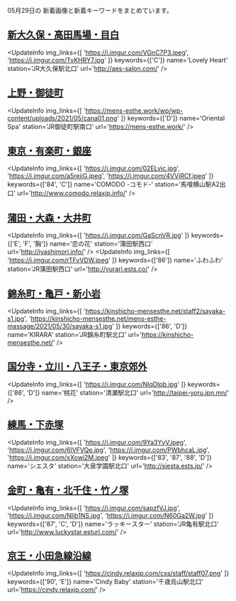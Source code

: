 

05月29日の
新着画像と新着キーワードをまとめています。

<DmmAffiliateIns />

## [新大久保・高田馬場・目白](/busty/0020)
<UpdateInfo
    img_links={[
    'https://i.imgur.com/VGnC7P3.jpeg',
    'https://i.imgur.com/TvKHRY7.jpg'
    ]}
    keywords={['C']}
    name='Lovely Heart'
    station='JR大久保駅北口'
    url='http://aes-salon.com/'
/>
<DmmAffiliateIns />

## [上野・御徒町](/busty/0070)
<UpdateInfo
    img_links={[
    'https://mens-esthe.work/wp/wp-content/uploads/2021/05/cana01.png'
    ]}
    keywords={['D']}
    name='Oriental Spa'
    station='JR御徒町駅南口'
    url='https://mens-esthe.work/'
/>
<DmmAffiliateIns />

## [東京・有楽町・銀座](/busty/0090)
<UpdateInfo
    img_links={[
    'https://i.imgur.com/02ELvic.jpg',
    'https://i.imgur.com/a5reiiG.jpeg',
    'https://i.imgur.com/4VVjRCf.jpeg'
    ]}
    keywords={['84', 'C']}
    name='COMODO -コモド-'
    station='馬喰横山駅A2出口'
    url='http://www.comodo.relaxjp.info/'
/>
<DmmAffiliateIns />

## [蒲田・大森・大井町](/busty/0121)
<UpdateInfo
    img_links={[
    'https://i.imgur.com/GaScnVR.jpg'
    ]}
    keywords={['E', 'F', '胸']}
    name='恋の花'
    station='蒲田駅西口'
    url='http://iyashimori.info/'
/>
<UpdateInfo
    img_links={[
    'https://i.imgur.com/rTFvVDW.jpeg'
    ]}
    keywords={['86']}
    name='ふわふわ'
    station='JR蒲田駅西口'
    url='http://yurari.ests.co/'
/>
<DmmAffiliateIns />

## [錦糸町・亀戸・新小岩](/busty/0170)
<UpdateInfo
    img_links={[
    'https://kinshicho-mensesthe.net/staff2/sayaka-s1.jpg',
    'https://kinshicho-mensesthe.net/mens-esthe-massage/2021/05/30/sayaka-s1.jpg'
    ]}
    keywords={['86', 'D']}
    name='KIRARA'
    station='JR錦糸町駅北口'
    url='https://kinshicho-mensesthe.net/'
/>
<DmmAffiliateIns />

## [国分寺・立川・八王子・東京郊外](/busty/0200)
<UpdateInfo
    img_links={[
    'https://i.imgur.com/NlqDIpb.jpg'
    ]}
    keywords={['86', 'D']}
    name='桃花'
    station='清瀬駅北口'
    url='http://taipei-yoru.jpn.mn/'
/>
<DmmAffiliateIns />

## [練馬・下赤塚](/busty/0220)
<UpdateInfo
    img_links={[
    'https://i.imgur.com/9Ya3YyV.jpeg',
    'https://i.imgur.com/6lVFVQe.jpg',
    'https://i.imgur.com/PWbhcaL.jpg',
    'https://i.imgur.com/xXowi2M.jpeg'
    ]}
    keywords={['83', '87', '88', 'D']}
    name='シエスタ'
    station='大泉学園駅北口'
    url='http://siesta.ests.jp/'
/>
<DmmAffiliateIns />

## [金町・亀有・北千住・竹ノ塚](/busty/0230)
<UpdateInfo
    img_links={[
    'https://i.imgur.com/sapzfVJ.jpg',
    'https://i.imgur.com/NIib1NS.jpg',
    'https://i.imgur.com/N60Ga2W.jpg'
    ]}
    keywords={['87', 'C', 'D']}
    name='ラッキースター'
    station='JR亀有駅北口'
    url='http://www.luckystar.esturl.com/'
/>
<DmmAffiliateIns />

## [京王・小田急線沿線](/busty/0260)
<UpdateInfo
    img_links={[
    'https://cindy.relaxjp.com/css/staff/staff07.png'
    ]}
    keywords={['90', 'E']}
    name='Cindy Baby'
    station='千歳烏山駅北口'
    url='https://cindy.relaxjp.com/'
/>
<DmmAffiliateIns />

<DmmAffiliateScript />
